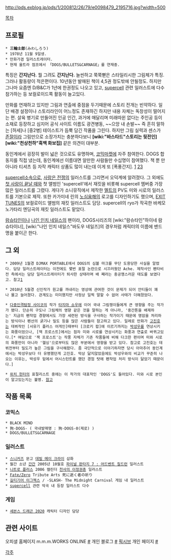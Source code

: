 http://pds.exblog.jp/pds/1/200812/26/79/e0098479_2195716.jpg?width=500

[[목차]]
== 프로필 ==
 * '''三輪士郎'''(みわしろう)
 * 1978년 11월 9일생. 
 * 만화가겸 일러스트레이터. 
 * 현재 울트라 점프에서 「DOGS/BULLETS&CARNAGE」를 연재중. 

특징은 '''간지난다.''' 뭘 그려도 '''간지난다.''' 늘씬하고 쭉쭉뻗은 스타일리시한 그림체가 특징. 그러나 활동량이 적은편이다. 10년동안 발매된 책이 4,5권 정도밖에 안될정도. 하지만 그나마 요즘엔 D/B&C가 1년에 한권정도 나오고 있고, [[supercell]] 관련 일러스트에 다수 참가하는 등 보컬로이드쪽 활동이 늘고있다.

만화를 연재하고 있지만 그림과 연출에 중점을 두기때문에 스토리 전개는 빈약하다. 일단 배경 설정이나 스토리라인이 어느정도 존재하긴 하지만 내용 자체는 독창성이 떨어지는 편. 살육 병기로 만들어진 인공 인간, 과거에 매달리며 미래따윈 없다는 주인공 등이 소재로 등장하고 심지어 공식 사이트 이름도 광견병동, ~~으앙 내 손발~~ 즉 흔히 말하는 [허세]나 [중2병] 테이스트가 듬뿍 담긴 작품을 그린다. 하지만 그림 실력과 센스가 [[존잘]]이라 그림만으로 소장가치는 충분하다보니 '''[wiki:"바스타드"스토리는 뒷전인] [wiki:"천상천하"흑백 화보집]''' 같은 의견이 대부분.

동인계에서 굉장히 발이 넓은 것으로도 유명하며, [[코믹마켓]]에 자주 참여한다. DOGS 합동지를 직접 냈는데, 동인계에선 이름대면 알만한 사람들만 수십명이 참여했다. 책 뿐 만 아니라 티셔츠 등 자작 캐릭터 상품도 많이 내는데 이게 또 [폭풍간지]. [http://pds.exblog.jp/pds/1/200912/26/79/e0098479_9584120.jpg 1] [http://pds.exblog.jp/pds/1/200808/17/79/e0098479_513232.gif 2][http://img.m3w.mmm-gee.net/20110813_1104624.jpg 3]

[[supercell]]소속으로, [[사랑은 전쟁]]의 일러스트를 그리면서 오덕계에 알려졌다. 그 외에도 [[첫 사랑이 끝날 때]]와 첫 앨범인 'supercell'에서 재킷을 비롯해 supercell 멤버중 가장 많은 일러스트를 그렸다. 게다가 소니뮤직에서 제작한 [[멜트]]의 PV도 미와 시로의 일러스트를 기본으로 제작. 또한 카가미네 린의 [[노심융해]]의 로고를 디자인하기도 했으며, [[EXIT TUNES]]의 보컬로이드 앨범의 재킷 일러스트도 담당. supercell의 ryo가 작곡한 바케모노가타리 엔딩곡의 재킷 일러스트도 맡았다.

[[람슈타인]]이나 [[나인 인치 네일스]]의 팬이라, DOGS시리즈의 [wiki:"람슈타인"하이네 람슈타이너], [wiki:"나인 인치 네일스"바도우 네일즈]의 경우처럼 캐릭터의 이름에 밴드명을 붙이곤 한다.

== 그 외 ==

 * 2009년 1월경 DJMAX PORTABLE에서 DOGS의 심볼 마크를 무단 도용당한 사실을 알렸다. 담당 일러스트레이터는 이전에도 몇번 표절 논란으로 시끄러웠던 Ache. 제작사인 펜타비전 측에서는 담당 일러스트레이터가 퇴사한 상태라며 배 째라는 충공깽스러운 태도를 보였다고. 참고[http://naridy.egloos.com/4044559 1] 

 * 2010년 5월경 신인작가 원고를 까내리는 영상에 관여한 것이 문제가 되어 안티들이 꽤나 물고 늘어졌다. 관계도는 미미했지만 사정상 일찍 말할 수 없어 사태가 더해졌었다.

 * [[다중인격탐정 사이코]]의 작가 [[타지마 쇼우]]에 이어 국내 그림쟁이들에게 큰 영향을 주는 작가가 됐다. 단순히 구도나 그림체의 영향 같은 것을 말하는 게 아니라, '중간톤을 배제하는' 지금의 펜작업 경향에서도 가장 세련된 방식을 구사하는 작가이기 때문에 명암을 처리하는 방식이나 펜선의 굵기나 밀도 등을 많은 사람들이 참고하고 있다. 일례로 만화가 [[고진호]]는 데뷔작인 [서유기 플러스 어게인]때부터 [크로키 팝]에 이르기까지는 [[박성우]]를 연상시키는 화풍이었으나, [잭 프로스트]에서는 점차 미와 시로를 연상시키는 화풍과 연출로 바뀌고있다.[* 여담으로 '잭 프로스트'는 작풍 자체가 기존 작품들에 비해 다크한 편이며 미와 시로의 화풍만이 아니라 '헬싱'으로부터도 많은 부분에서 영향을 받고 있다. 참고로 고진호는 데뷔전부터 밀도가 높은 그림을 구사해왔다. 좀 극단적으로 이야기하자면 당시 아마추어 동인계에서는 박성우보다 더 유명했던게 고진호. 막상 닮지않았음에도 박성우와의 비교가 꾸준히 나오는 이유는, 박성우 밑에서 어시스턴트를 했던 경험 탓에 펜작업 처리 방식이 닮았기 때문이다.]

 * [[위치 헌터]]의 표절리스트 중에는 이 작가의 대표작인 'DOGS'도 들어있다. 미와 시로 본인이 알고있는지는 불명. [http://bbs2.ruliweb.daum.net/gaia/do/ruliweb/default/521/read?bbsId=G003&itemId=277&articleId=380050 참고]  

== 작품 목록 ==
=== 코믹스 ===
 * BLACK MIND
 * 狗-DOGS- ( 국내발매명 : 狗-DOGS-0(제로) )
 * DOGS/BULLETS&CARNAGE  

=== 일러스트 ===
 * [[스니커즈]] 문고 [[데빌 메이 크라이]] 삽화
 * 월간 소년 [[간간]] 2005년 10월호 [[파이널 판타지 7 : 어드벤트 칠드런]] 일러스트
 * [[니트로 플러스]] 2006 캘린더 [[천사의 이정권총]] 일러스트
 * [[Fate/Zero]] Tribute Arts 死に逝く者の祈り
 * [[길티기어 이그젝스]] / -SLASH- The Midnight Carnival 게임 내 일러스트
 * [[supercell]] 관련 악곡 내 등장 일러스트 다수

=== 게임 ===
 * [[세븐스 드래곤 2020]] 캐릭터 디자인 담당

== 관련 사이트 ==

오피셜 홈페이지 m.m.m.WORKS ONLINE [http://mmm-gee.net/ #]
개인 블로그 [http://mmmworks.exblog.jp #]
[[픽시브]] 개인 페이지 [http://www.pixiv.net/member.php?id=38022 #]

[[각주]]
